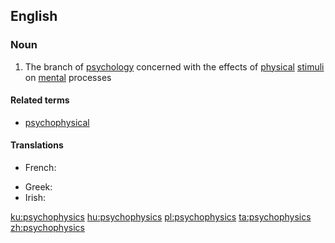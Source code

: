 ==English==

===Noun===
{{wikipedia}}
{{en-noun|-}}

# {{context|psychology|lang=en}} The branch of [[psychology]] concerned with the effects of [[physical]] [[stimulus|stimuli]] on [[mental]] processes

====Related terms====
* [[psychophysical]]

====Translations====
{{trans-top|a branch of psychology}}
* French: {{t+|fr|psychophysique|f}}
{{trans-mid}}
* Greek: {{t+|el|ψυχοφυσική|f|sc=Grek}}
* Irish: {{t|ga|sícifisic|f}}
{{trans-bottom}}

[[ku:psychophysics]]
[[hu:psychophysics]]
[[pl:psychophysics]]
[[ta:psychophysics]]
[[zh:psychophysics]]